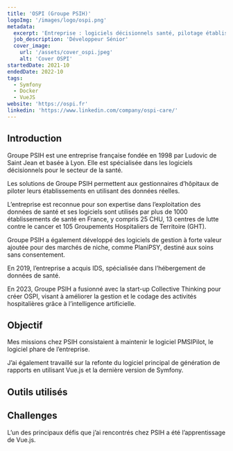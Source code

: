 ```yaml
---
title: 'OSPI (Groupe PSIH)'
logoImg: '/images/logo/ospi.png'
metadata:
  excerpt: 'Entreprise : logiciels décisionnels santé, pilotage établissements, données réelles.'
  job_description: 'Développeur Sénior'
  cover_image:
    url: '/assets/cover_ospi.jpeg'
    alt: 'Cover OSPI'
startedDate: 2021-10
endedDate: 2022-10
tags:
  - Symfony
  - Docker
  - VueJS
website: 'https://ospi.fr'
linkedin: 'https://www.linkedin.com/company/ospi-care/'
---
```



## Introduction

Groupe PSIH est une entreprise française fondée en 1998 par Ludovic de Saint Jean et basée à Lyon. Elle est spécialisée dans les logiciels décisionnels pour le secteur de la santé.

Les solutions de Groupe PSIH permettent aux gestionnaires d’hôpitaux de piloter leurs établissements en utilisant des données réelles.

L’entreprise est reconnue pour son expertise dans l’exploitation des données de santé et ses logiciels sont utilisés par plus de 1000 établissements de santé en France, y compris 25 CHU, 13 centres de lutte contre le cancer et 105 Groupements Hospitaliers de Territoire (GHT).

Groupe PSIH a également développé des logiciels de gestion à forte valeur ajoutée pour des marchés de niche, comme PlaniPSY, destiné aux soins sans consentement.

En 2019, l’entreprise a acquis IDS, spécialisée dans l’hébergement de données de santé.

En 2023, Groupe PSIH a fusionné avec la start-up Collective Thinking pour créer OSPI, visant à améliorer la gestion et le codage des activités hospitalières grâce à l’intelligence artificielle.

## Objectif

Mes missions chez PSIH consistaient à maintenir le logiciel PMSIPilot, le logiciel phare de l’entreprise.

J’ai également travaillé sur la refonte du logiciel principal de génération de rapports en utilisant Vue.js et la dernière version de Symfony.

## Outils utilisés

<div class="mb-6">
	<Tag name="docker" label="Docker" />
	<Tag name="symfony" label="Symfony 6" />
	<Tag name="mariadb" label="MariaDB" />
	<Tag name="vuejs" label="VueJs" />
</div>

## Challenges

L’un des principaux défis que j’ai rencontrés chez PSIH a été l’apprentissage de Vue.js.
